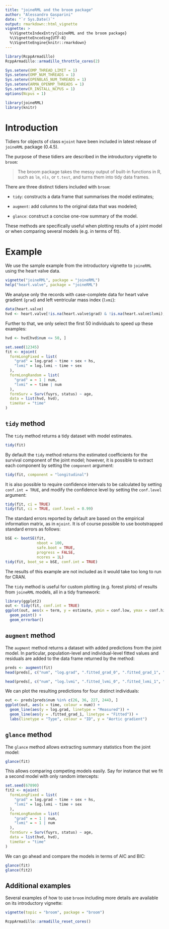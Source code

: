 ```yaml
---
title: "joineRML and the broom package"
author: "Alessandro Gasparini"
date: "`r Sys.Date()`"
output: rmarkdown::html_vignette
vignette: >
  %\VignetteIndexEntry{joineRML and the broom package}
  %\VignetteEncoding{UTF-8}
  %\VignetteEngine{knitr::rmarkdown}
---
```


```r
library(RcppArmadillo)
RcppArmadillo::armadillo_throttle_cores(2)

Sys.setenv(OMP_THREAD_LIMIT = 1)
Sys.setenv(OMP_NUM_THREADS = 1)
Sys.setenv(OPENBLAS_NUM_THREADS = 1)
Sys.setenv(ARMA_OPENMP_THREADS = 1)
Sys.setenv(R_INSTALL_NCPUS = 1)
options(Ncpus = 1)

library(joineRML)
library(knitr)
```

# Introduction

Tidiers for objects of class `mjoint` have been included in latest release of `joineRML` package (0.4.5).

The purpose of these tidiers are described in the introductory vignette to `broom`:

> The broom package takes the messy output of built-in functions in R, such as `lm`, `nls`, or `t.test`, and turns them into tidy data frames.

There are three distinct tidiers included with `broom`:

* `tidy`: constructs a data frame that summarises the model estimates;

* `augment`: add columns to the original data that was modeled;

* `glance`: construct a concise one-row summary of the model. 

These methods are specifically useful when plotting results of a joint model or when comparing several models (e.g. in terms of fit).

# Example

We use the sample example from the introductory vignette to `joineRML` using the heart valve data.

```r
vignette("joineRML", package = "joineRML")
help("heart.valve", package = "joineRML")
```

We analyse only the records with case-complete data for heart valve gradient (`grad`) and left ventricular mass index (`lvmi`):

```r
data(heart.valve)
hvd <- heart.valve[!is.na(heart.valve$grad) & !is.na(heart.valve$lvmi), ]
```

Further to that, we only select the first 50 individuals to speed up these examples:

```r
hvd <- hvd[hvd$num <= 50, ]
```

```r
set.seed(12345)
fit <- mjoint(
  formLongFixed = list(
    "grad" = log.grad ~ time + sex + hs,
    "lvmi" = log.lvmi ~ time + sex
  ),
  formLongRandom = list(
    "grad" = ~ 1 | num,
    "lvmi" = ~ time | num
  ),
  formSurv = Surv(fuyrs, status) ~ age,
  data = list(hvd, hvd),
  timeVar = "time"
)
```

## `tidy` method

The `tidy` method returns a tidy dataset with model estimates. 

```r
tidy(fit)
```

By default the `tidy` method returns the estimated coefficients for the survival component of the joint model; however, it is possible to extract each component by setting the `component` argument:

```r
tidy(fit, component = "longitudinal")
```

It is also possible to require confidence intervals to be calculated by setting `conf.int = TRUE`, and modify the confidence level by setting the `conf.level` argument:

```r
tidy(fit, ci = TRUE)
tidy(fit, ci = TRUE, conf.level = 0.99)
```

The standard errors reported by default are based on the empirical information matrix, as in `mjoint`. It is of course possible to use bootstrapped standard errors as follows:

```r
bSE <- bootSE(fit, 
              nboot = 100, 
              safe.boot = TRUE, 
              progress = FALSE,
              ncores = 1L)
tidy(fit, boot_se = bSE, conf.int = TRUE)
```

The results of this example are not included as it would take too long to run for CRAN.

The `tidy` method is useful for custom plotting (e.g. forest plots) of results from `joineRML` models, all in a tidy framework:

```r
library(ggplot2)
out <- tidy(fit, conf.int = TRUE)
ggplot(out, aes(x = term, y = estimate, ymin = conf.low, ymax = conf.high)) +
  geom_point() +
  geom_errorbar()
```

## `augment` method

The `augment` method returns a dataset with added predictions from the joint model. In particular, population-level and individual-level fitted values and residuals are added to the data frame returned by the method:

```r
preds <- augment(fit)
head(preds[, c("num", "log.grad", ".fitted_grad_0", ".fitted_grad_1", ".resid_grad_0", ".resid_grad_1")])
```

```r
head(preds[, c("num", "log.lvmi", ".fitted_lvmi_0", ".fitted_lvmi_1", ".resid_lvmi_0", ".resid_lvmi_1")])
```

We can plot the resulting predictions for four distinct individuals:

```r
out <- preds[preds$num %in% c(26, 36, 227, 244), ]
ggplot(out, aes(x = time, colour = num)) +
  geom_line(aes(y = log.grad, linetype = "Measured")) +
  geom_line(aes(y = .fitted_grad_1, linetype = "Fitted")) +
  labs(linetype = "Type", colour = "ID", y = "Aortic gradient")
```

## `glance` method

The `glance` method allows extracting summary statistics from the joint model:

```r
glance(fit)
```

This allows comparing competing models easily. Say for instance that we fit a second model with only random intercepts:

```r
set.seed(67890)
fit2 <- mjoint(
  formLongFixed = list(
    "grad" = log.grad ~ time + sex + hs,
    "lvmi" = log.lvmi ~ time + sex
  ),
  formLongRandom = list(
    "grad" = ~ 1 | num,
    "lvmi" = ~ 1 | num
  ),
  formSurv = Surv(fuyrs, status) ~ age,
  data = list(hvd, hvd),
  timeVar = "time"
)
```

We can go ahead and compare the models in terms of AIC and BIC:

```r
glance(fit)
glance(fit2)
```

## Additional examples

Several examples of how to use `broom` including more details are available on its introductory vignette:

```r
vignette(topic = "broom", package = "broom")
```

```r
RcppArmadillo::armadillo_reset_cores()
```
